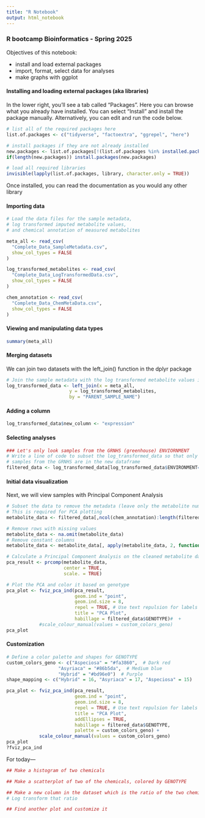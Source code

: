```yaml
---
title: "R Notebook"
output: html_notebook
---
```


### R bootcamp Bioinformatics - Spring 2025

Objectives of this notebook: 

- install and load external packages
- import, format, select data for analyses
- make graphs with ggplot

#### Installing and loading external packages (aka libraries)
In the lower right, you'll see a tab called "Packages". Here you can browse what you already have installed. You can select "Install" and install the package manually. Alternatively, you can edit and run the code below.
```r
# list all of the required packages here
list.of.packages <- c("tidyverse", "factoextra", "ggrepel", "here")

# install packages if they are not already installed
new.packages <- list.of.packages[!(list.of.packages %in% installed.packages()[,"Package"])]
if(length(new.packages)) install.packages(new.packages)

# load all required libraries
invisible(lapply(list.of.packages, library, character.only = TRUE))
```
Once installed, you can read the documentation as you would any other library

#### Importing data
```r
# Load the data files for the sample metadata, 
# log transformed imputed metabolite values,
# and chemical annotation of measured metabolites

meta_all <- read_csv(
  "Complete_Data_SampleMetadata.csv",
  show_col_types = FALSE
)

log_transformed_metabolites <- read_csv(
  "Complete_Data_LogTransformedData.csv",
  show_col_types = FALSE
)

chem_annotation <- read_csv(
  "Complete_Data_ChemMetaData.csv",
  show_col_types = FALSE
)

```

#### Viewing and manipulating data types
```r
summary(meta_all)
```

#### Merging datasets
We can join two datasets with the left_join() function in the dplyr package
```r
# Join the sample metadata with the log transformed metabolite values into one dataset
log_transformed_data <- left_join(x = meta_all,
                       y = log_transformed_metabolites,
                       by = "PARENT_SAMPLE_NAME")
```

#### Adding a column
```r
log_transformed_data$new_column <- "expression"
```


#### Selecting analyses
```r
### Let's only look samples from the GRNHS (greenhouse) ENVIORNMENT
# Write a line of code to subset the log_transformed_data so that only
# samples from the GRNHS are in the new dataframe
filtered_data <- log_transformed_data[log_transformed_data$ENVIRONMENT=="GRNHS",]
```


#### Initial data visualization
Next, we will view samples with Principal Component Analysis
```r
# Subset the data to remove the metadata (leave only the metabolite numbers)
# This is required for PCA plotting
metabolite_data <- filtered_data[,ncol(chem_annotation):length(filtered_data)]

# Remove rows with missing values
metabolite_data <- na.omit(metabolite_data)
# Remove constant columns
metabolite_data <- metabolite_data[, apply(metabolite_data, 2, function(x) var(x) != 0)]

# Calculate a Principal Component Analysis on the cleaned metabolite data
pca_result <- prcomp(metabolite_data, 
                     center = TRUE, 
                     scale. = TRUE)

# Plot the PCA and color it based on genotype
pca_plot <- fviz_pca_ind(pca_result,
                         geom.ind = "point",
                         geom.ind.size = 8,
                         repel = TRUE, # Use text repulsion for labels
                         title = "PCA Plot", 
                         habillage = filtered_data$GENOTYPE)#  +
            #scale_colour_manual(values = custom_colors_geno)
pca_plot

```

#### Customization
```r
# Define a color palette and shapes for GENOTYPE
custom_colors_geno <- c("Aspeciosa" = "#fa3860",  # Dark red
                   "Asyriaca" = "#86b5da",  # Medium blue
                   "Hybrid" = "#bd96e0")  # Purple
shape_mapping <- c("Hybrid" = 16, "Asyriaca" = 17, "Aspeciosa" = 15)


```

```r
pca_plot <- fviz_pca_ind(pca_result,
                         geom.ind = "point",
                         geom.ind.size = 8,
                         repel = TRUE, # Use text repulsion for labels
                         title = "PCA Plot", 
                         addEllipses = TRUE,
                         habillage = filtered_data$GENOTYPE,
                         palette = custom_colors_geno) +
            scale_colour_manual(values = custom_colors_geno)
pca_plot
?fviz_pca_ind
```


For today--- 
```r
## Make a histogram of two chemicals 

```

```r
## Make a scatterplot of two of the chemicals, colored by GENOTYPE

```

```r
## Make a new column in the dataset which is the ratio of the two chemicals
# Log transform that ratio

```

```r
## Find another plot and customize it

```


#### 